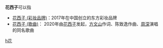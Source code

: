 '''花西子'''可以指
*[[花西子_(彩妆品牌)|花西子 (彩妆品牌)]]：2017年在中国创立的东方彩妆品牌
*[[花西子_(歌曲)|花西子 (歌曲)]]： 2020年由[[花西子_(彩妆品牌)|花西子]]发起，[[方文山|方文山]]作词、陈致逸作曲、[[周深|周深]]演唱的同名歌曲

{{消歧義}}

[[cat:三字作品消歧义|h花]]